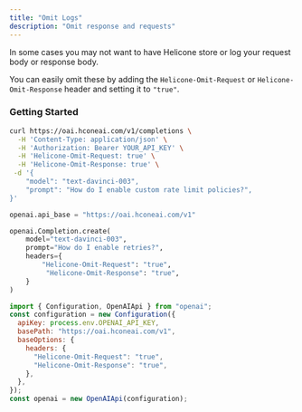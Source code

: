 ```yaml
---
title: "Omit Logs"
description: "Omit response and requests"
---
```


In some cases you may not want to have Helicone store or log your request body or response body.

You can easily omit these by adding the `Helicone-Omit-Request` or `Helicone-Omit-Response` header and setting it to `"true"`.

### Getting Started

<CodeGroup>

```bash Curl
curl https://oai.hconeai.com/v1/completions \
  -H 'Content-Type: application/json' \
  -H 'Authorization: Bearer YOUR_API_KEY' \
  -H 'Helicone-Omit-Request: true' \
  -H 'Helicone-Omit-Response: true' \
 -d '{
    "model": "text-davinci-003",
    "prompt": "How do I enable custom rate limit policies?",
}'
```

```python Python
openai.api_base = "https://oai.hconeai.com/v1"

openai.Completion.create(
    model="text-davinci-003",
    prompt="How do I enable retries?",
    headers={
        "Helicone-Omit-Request": "true",
         "Helicone-Omit-Response": "true",
    }
)
```

```js Node
import { Configuration, OpenAIApi } from "openai";
const configuration = new Configuration({
  apiKey: process.env.OPENAI_API_KEY,
  basePath: "https://oai.hconeai.com/v1",
  baseOptions: {
    headers: {
      "Helicone-Omit-Request": "true",
      "Helicone-Omit-Response": "true",
    },
  },
});
const openai = new OpenAIApi(configuration);
```

</CodeGroup>
